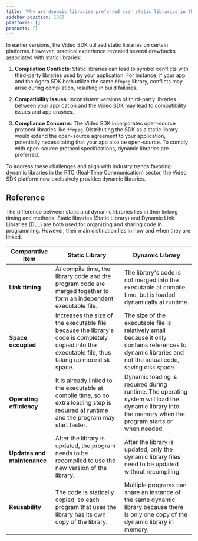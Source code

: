 ```yaml
---
title: 'Why are dynamic libraries preferred over static libraries in the Video SDK?'
sidebar_position: 1300
platforms: []
products: []
---
```


In earlier versions, the Video SDK utilized static libraries on certain platforms. However, practical experience revealed several drawbacks associated with static libraries:

1. **Compilation Conflicts**: Static libraries can lead to symbol conflicts with third-party libraries used by your application. For instance, if your app and the Agora SDK both utilize the same `ffmpeg` library, conflicts may arise during compilation, resulting in build failures.

2. **Compatibility Issues**: Inconsistent versions of third-party libraries between your application and the Video SDK may lead to compatibility issues and app crashes.

3. **Compliance Concerns**: The Video SDK incorporates open-source protocol libraries like `ffmpeg`. Distributing the SDK as a static library would extend the open-source agreement to your application, potentially necessitating that your app also be open-source. To comply with open-source protocol specifications, dynamic libraries are preferred.

To address these challenges and align with industry trends favoring dynamic libraries in the RTC (Real-Time Communication) sector, the Video SDK platform now exclusively provides dynamic libraries.

## Reference

The difference between static and dynamic libraries lies in their linking timing and methods. Static libraries (Static Library) and Dynamic Link Libraries (DLL) are both used for organizing and sharing code in programming. However, their main distinction lies in how and when they are linked.

| Comparative item     | Static Library                                                                                      | Dynamic Library                                                                                                                                              |
|----------------------|-----------------------------------------------------------------------------------------------------|--------------------------------------------------------------------------------------------------------------------------------------------------------------|
| **Link timing**      | At compile time, the library code and the program code are merged together to form an independent executable file. | The library's code is not merged into the executable at compile time, but is loaded dynamically at runtime. |
| **Space occupied**   | Increases the size of the executable file because the library's code is completely copied into the executable file, thus taking up more disk space. | The size of the executable file is relatively small because it only contains references to dynamic libraries and not the actual code, saving disk space. |
| **Operating efficiency** | It is already linked to the executable at compile time, so no extra loading step is required at runtime and the program may start faster. | Dynamic loading is required during runtime. The operating system will load the dynamic library into the memory when the program starts or when needed. |
| **Updates and maintenance** | After the library is updated, the program needs to be recompiled to use the new version of the library. | After the library is updated, only the dynamic library files need to be updated without recompiling. |
| **Reusability**  | The code is statically copied, so each program that uses the library has its own copy of the library. | Multiple programs can share an instance of the same dynamic library because there is only one copy of the dynamic library in memory. |
